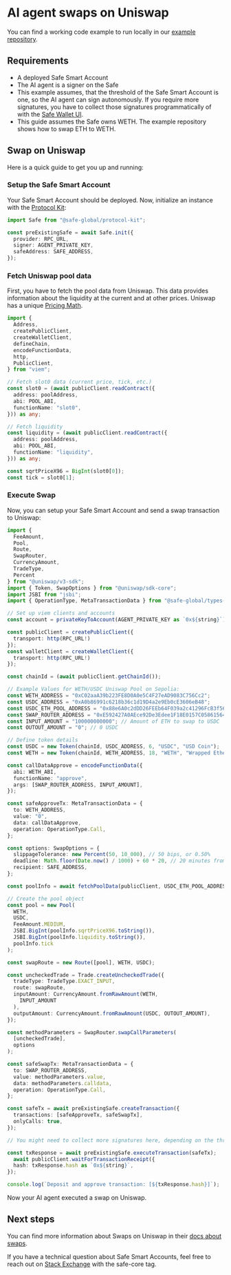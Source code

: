 
# AI agent swaps on Uniswap

You can find a working code example to run locally in our [example repository](https://github.com/5afe/safe-uniswap-example).


## Requirements
- A deployed Safe Smart Account
- The AI agent is a signer on the Safe
- This example assumes, that the threshold of the Safe Smart Account is one, so the AI agent can sign autonomously.
If you require more signatures, you have to collect those signatures programmatically of with the [Safe Wallet UI](https://app.safe.global/).
- This guide assumes the Safe owns WETH.
The example repository shows how to swap ETH to WETH.

## Swap on Uniswap

Here is a quick guide to get you up and running:

<Steps>

### Setup the Safe Smart Account 

Your Safe Smart Account should be deployed.
Now, initialize an instance with the [Protocol Kit](./../../reference-sdk-protocol-kit/overview.mdx):

```typescript
import Safe from "@safe-global/protocol-kit";

const preExistingSafe = await Safe.init({
  provider: RPC_URL,
  signer: AGENT_PRIVATE_KEY,
  safeAddress: SAFE_ADDRESS,
});
```

### Fetch Uniswap pool data

First, you have to fetch the pool data from Uniswap. 
This data provides information about the liquidity at the current and at other prices.
Uniswap has a unique [Pricing Math](https://docs.uniswap.org/contracts/v3/reference/core/libraries/SqrtPriceMath).

```typescript
import {
  Address,
  createPublicClient,
  createWalletClient,
  defineChain,
  encodeFunctionData,
  http,
  PublicClient,
} from "viem";

// Fetch slot0 data (current price, tick, etc.)
const slot0 = (await publicClient.readContract({
  address: poolAddress,
  abi: POOL_ABI,
  functionName: "slot0",
})) as any;

// Fetch liquidity
const liquidity = (await publicClient.readContract({
  address: poolAddress,
  abi: POOL_ABI,
  functionName: "liquidity",
})) as any;

const sqrtPriceX96 = BigInt(slot0[0]);
const tick = slot0[1];
```

### Execute Swap

Now, you can setup your Safe Smart Account and send a swap transaction to Uniswap:

```typescript
import { 
  FeeAmount,
  Pool,
  Route,
  SwapRouter,
  CurrencyAmount,
  TradeType,
  Percent
} from "@uniswap/v3-sdk";
import { Token, SwapOptions } from "@uniswap/sdk-core";
import JSBI from "jsbi";
import { OperationType, MetaTransactionData } from "@safe-global/types-kit";

// Set up viem clients and accounts
const account = privateKeyToAccount(AGENT_PRIVATE_KEY as `0x${string}`);

const publicClient = createPublicClient({
  transport: http(RPC_URL!)
});
const walletClient = createWalletClient({
  transport: http(RPC_URL!)
});

const chainId = (await publicClient.getChainId());

// Example Values for WETH/USDC Uniswap Pool on Sepolia:
const WETH_ADDRESS = "0xC02aaA39b223FE8D0A0e5C4F27eAD9083C756Cc2";
const USDC_ADDRESS = "0xA0b86991c6218b36c1d19D4a2e9Eb0cE3606eB48";
const USDC_ETH_POOL_ADDRESS = "0x88e6A0c2dDD26FEEb64F039a2c41296FcB3f5640";
const SWAP_ROUTER_ADDRESS = "0xE592427A0AEce92De3Edee1F18E0157C05861564"; // Uniswap V3 Router
const INPUT_AMOUNT = "100000000000"; // Amount of ETH to swap to USDC
const OUTOUT_AMOUNT = "0"; // 0 USDC

// Define token details
const USDC = new Token(chainId, USDC_ADDRESS, 6, "USDC", "USD Coin");
const WETH = new Token(chainId, WETH_ADDRESS, 18, "WETH", "Wrapped Ether");

const callDataApprove = encodeFunctionData({
  abi: WETH_ABI,
  functionName: "approve",
  args: [SWAP_ROUTER_ADDRESS, INPUT_AMOUNT],
});

const safeApproveTx: MetaTransactionData = {
  to: WETH_ADDRESS,
  value: "0",
  data: callDataApprove,
  operation: OperationType.Call,
};

const options: SwapOptions = {
  slippageTolerance: new Percent(50, 10_000), // 50 bips, or 0.50%
  deadline: Math.floor(Date.now() / 1000) + 60 * 20, // 20 minutes from the current Unix time
  recipient: SAFE_ADDRESS,
};

const poolInfo = await fetchPoolData(publicClient, USDC_ETH_POOL_ADDRESS);

// Create the pool object
const pool = new Pool(
  WETH,
  USDC,
  FeeAmount.MEDIUM,
  JSBI.BigInt(poolInfo.sqrtPriceX96.toString()),
  JSBI.BigInt(poolInfo.liquidity.toString()),
  poolInfo.tick
);

const swapRoute = new Route([pool], WETH, USDC);

const uncheckedTrade = Trade.createUncheckedTrade({
  tradeType: TradeType.EXACT_INPUT,
  route: swapRoute,
  inputAmount: CurrencyAmount.fromRawAmount(WETH, 
    INPUT_AMOUNT
  ),
  outputAmount: CurrencyAmount.fromRawAmount(USDC, OUTOUT_AMOUNT),
});

const methodParameters = SwapRouter.swapCallParameters(
  [uncheckedTrade],
  options
);

const safeSwapTx: MetaTransactionData = {
  to: SWAP_ROUTER_ADDRESS,
  value: methodParameters.value,
  data: methodParameters.calldata,
  operation: OperationType.Call,
};

const safeTx = await preExistingSafe.createTransaction({
  transactions: [safeApproveTx, safeSwapTx],
  onlyCalls: true,
});

// You might need to collect more signatures here, depending on the threshold

const txResponse = await preExistingSafe.executeTransaction(safeTx);
  await publicClient.waitForTransactionReceipt({
  hash: txResponse.hash as `0x${string}`,
});

console.log(`Deposit and approve transaction: [${txResponse.hash}]`);
```

Now your AI agent executed a swap on Uniswap.

</Steps>

## Next steps

You can find more information about Swaps on Uniswap in their [docs about swaps](https://docs.uniswap.org/contracts/v4/quickstart/swap).

If you have a technical question about Safe Smart Accounts, feel free to reach out on [Stack Exchange](https://ethereum.stackexchange.com/questions/tagged/safe-core) with the safe-core tag.